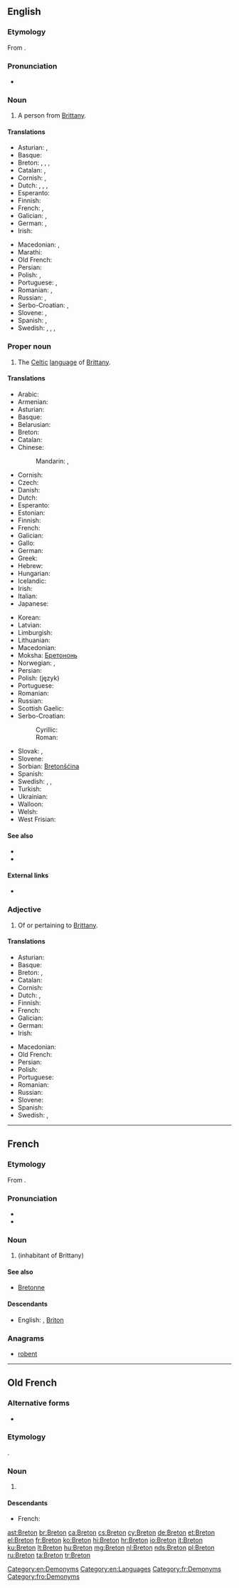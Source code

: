 {{also|breton|bretón}}
==English==

{{wikipedia}}
{{interwiktionary|code=br}}

===Etymology===
From {{etyl|fr}} {{term|lang=fr|Breton}}.

===Pronunciation===
* {{IPA|/ˈbɹɛtən/}}

===Noun===
{{en-noun}}

# A person from [[Brittany]].

====Translations====
{{trans-top|person from Brittany}}
* Asturian: {{t+|ast|bretón|m}}, {{t-|ast|bretona|f}}
* Basque: {{t-|eu|bretoi}}
* Breton: {{t+|br|Breton|m}}, {{t+|br|Bretonez|f}}, {{t+|br|Breizhad|m}}, {{t+|br|Breizhadez|f}}
* Catalan: {{t+|ca|bretó|m}}, {{t+|ca|bretona|f}}
* Cornish: {{t-|kw|Breton|m}}, {{t-|kw|Bretones|f}}
* Dutch: {{t-|nl|Bretoen|m}}, {{t-|nl|Bretoense|f}}, {{t+|nl|Breton|m}}, {{t-|nl|Bretonse|f}}
* Esperanto: {{t-|eo|bretono}}
* Finnish: {{t-|fi|bretonilainen}}
* French: {{t+|fr|Breton|m}}, {{t+|fr|Bretonne|f}}
* Galician: {{t+|gl|bretón|m}}, {{t-|gl|bretoa|f}}
* German: {{t+|de|Bretone|m}}, {{t-|de|Bretonin|f}}
* Irish: {{t-|ga|Briotánach|m}}
{{trans-mid}}
* Macedonian: {{t-|mk|Бретонец|m|tr=Brétonec}}, {{t-|mk|Бретонка|f|tr=Brétonka}}
* Marathi: {{t-|mr|ब्रेटोन|tr=breṭona|sc=Deva}}
* Old French: {{tø|fro|Breton}}
* Persian: {{t+|fa|برتونی|tr=Beretoni}}
* Polish: {{t-|pl|Bretończyk|m}}, {{t-|pl|Bretonka|f}}
* Portuguese: {{t+|pt|bretão|m}}, {{t-|pt|bretã|f}}
* Romanian: {{t-|ro|breton|m}}, {{t-|ro|bretonă|f}}
* Russian: {{t+|ru|бретонец|m|tr=bretónec}}, {{t+|ru|бретонка|f|tr=bretónka}}
* Serbo-Croatian: {{t-|sh|Bretonac|m}}, {{t-|sh|Bretonka|f}}
* Slovene: {{t+|sl|Bretonec|m}}, {{t-|sl|Bretonka|f}}
* Spanish: {{t+|es|bretón|m}}, {{t-|es|bretona|f}}
* Swedish: {{t-|sv|breton|c}}, {{t-|sv|bretagnare|c}}, {{t+|sv|bretonska|f}}, {{t-|sv|bretagniska|f}}
{{trans-bottom}}

===Proper noun===
{{en-proper noun}}

# The [[Celtic]] [[language]] of [[Brittany]].

====Translations====
{{trans-top|the language}}
* Arabic: {{t-|ar|بريتونية|f|tr=burituníya|sc=Arab}}
* Armenian: {{t-|hy|բրետոներեն|tr=bretoneren}}
* Asturian: {{t+|ast|bretón|m}}
* Basque: {{t+|eu|bretoiera}}
* Belarusian: {{t-|be|бретонская|f|tr=bretónskaja|sc=Cyrl}}
* Breton: {{t+|br|brezhoneg|m}}
* Catalan: {{t+|ca|bretó|m}}
* Chinese:
*: Mandarin: {{t|cmn|布列塔尼語|sc=Hani}}, {{t|cmn|布列塔尼语|tr=Bùliětǎní yǔ|sc=Hani}}
* Cornish: {{t-|kw|Bretonek|m}}
* Czech: {{t+|cs|bretonština|f}}
* Danish: {{t-|da|Bretonsk}}
* Dutch: {{t+|nl|Bretons}}
* Esperanto: {{t-|eo|bretona lingvo}}
* Estonian: {{t-|et|bretooni}}
* Finnish: {{t+|fi|bretoni}}
* French: {{t+|fr|breton|m}}
* Galician: {{t+|gl|bretón|m}}
* Gallo: {{tø|roa-gal|berton|m}}
* German: {{t+|de|Bretonisch|n}}
* Greek: {{t+|el|βρετονικά|n|p|tr=vretoniká|sc=Grek}}
* Hebrew: {{t-|he|בריטנית|f|tr=britonít|sc=Hebr}}
* Hungarian: {{t+|hu|Breton}}
* Icelandic: {{t-|is|Bretónska}}
* Irish: {{t-|ga|Briotáinis|f}}
* Italian: {{t+|it|bretone|m}}
* Japanese: {{t+|ja|ブルトン語|tr=Buruton-go|sc=Jpan}}
{{trans-mid}}
* Korean: {{t-|ko|브루타뉴어|tr=Beurutanyu-eo|sc=Kore}}
* Latvian: {{t-|lv|bretoņu}}
* Limburgish: {{t+|li|Breitsj|n}}
* Lithuanian: {{t+|lt|bretonų}}
* Macedonian: {{t-|mk|бретонски|m|tr=brétonski}}
* Moksha: [[Бретононь]]
* Norwegian: {{t-|no|Bretonsk}}, {{t-|no|Bretangsk}}
* Persian: {{t+|fa|برتونی|tr=Beretuni|sc=fa-Arab}}
* Polish: (język) {{t+|pl|bretoński|m}}
* Portuguese: {{t+|pt|bretão|m}}
* Romanian: {{t-|ro|bretonă|f}}
* Russian: {{t+|ru|бретонский|m|tr=bretónskij}}
* Scottish Gaelic: {{t-|gd|Breatannais|f}}
* Serbo-Croatian:
*: Cyrillic: {{t-|sh|бретонски|m}}
*: Roman: {{t-|sh|bretonski|m}}
* Slovak: {{t+|sk|bretónsky|m}}, {{t-|sk|bretónčina|f}}
* Slovene: {{t+|sl|bretonščina|f}}
* Sorbian: [[Bretonšćina]]
* Spanish: {{t+|es|bretón|m}}
* Swedish: {{t+|sv|bretonska}}, {{t-|sv|bretagniska}}, {{t-|sv|bretagnska}}
* Turkish: {{t+|tr|Bröton}}
* Ukrainian: {{t+|uk|бретонська|f|tr=bretóns'ka|sc=Cyrl}}
* Walloon: {{t-|wa|Burton}}
* Welsh: {{t+|cy|Llydaweg}}
* West Frisian: {{t+|fy|Bretonsk}}
{{trans-bottom}}

====See also====
* {{langcat}}
* {{langlist}}

====External links====
* {{ISO 639|link=Ethnologue|1code=br|code=bre}}

===Adjective===
{{en-adj|-}}

# Of or pertaining to [[Brittany]].

====Translations====
{{trans-top|pertaining to Brittany}}
* Asturian: {{t+|ast|bretón}}
* Basque: {{t-|eu|bretoi}}
* Breton: {{t+|br|breizhat}}, {{qualifier|pertaining to the language}} {{t+|br|brezhonek}}
* Catalan: {{t+|ca|bretó}}
* Cornish: {{t-|kw|bretonek}}
* Dutch: {{t+|nl|Bretoens}}, {{t+|nl|Bretons}}
* Finnish: {{t-|fi|bretonilainen}}
* French: {{t+|fr|breton}}
* Galician: {{t+|gl|bretón}}
* German: {{t-|de|bretonisch}}
* Irish: {{t-|ga|Briotánach}}
{{trans-mid}}
* Macedonian: {{t-|mk|бретонски|m|tr=brétonski}}
* Old French: {{tø|fro|breton}}
* Persian: {{t+|fa|برتونی|tr=Beretoni}}
* Polish: {{t+|pl|bretoński}}
* Portuguese: {{t+|pt|bretão}}
* Romanian: {{t-|ro|breton}}
* Russian: {{t+|ru|бретонский|tr=bretónskij}}
* Slovene: {{t+|sl|bretonski}}
* Spanish: {{t+|es|bretón}}
* Swedish: {{t+|sv|bretonsk}}, {{t-|sv|bretagnisk}}
{{trans-bottom}}

[[Category:en:Demonyms]]
[[Category:en:Languages]]

----

==French==

===Etymology===
From {{etyl|la|fr}} {{term|Britto|lang=la}}.

===Pronunciation===
* {{IPA|/bʁə.tɔ̃/|lang=fr}}
* {{audio|Fr-breton.ogg|Audio}}

===Noun===
{{fr-noun|m|f=Bretonne}}

# {{l/en|Breton}} (inhabitant of Brittany)

====See also====
* [[Bretonne]]

====Descendants====
* English: {{l/en|Breton}}, [[Briton]]

===Anagrams===
* [[robent#French|robent]]

[[Category:fr:Demonyms]]

----

==Old French==

===Alternative forms===
* {{l/fro|Bretun}}

===Etymology===
{{etyl|la|fro}} {{term|Britto|lang=la}}.

===Noun===
{{fro-noun|m}}

# {{l/en|Breton}} {{gloss|inhabitant of Brittany}}

====Descendants====
* French: {{l/fr|Breton}}

[[Category:fro:Demonyms]]

[[ast:Breton]]
[[br:Breton]]
[[ca:Breton]]
[[cs:Breton]]
[[cy:Breton]]
[[de:Breton]]
[[et:Breton]]
[[el:Breton]]
[[fr:Breton]]
[[ko:Breton]]
[[hi:Breton]]
[[hr:Breton]]
[[io:Breton]]
[[it:Breton]]
[[ku:Breton]]
[[lt:Breton]]
[[hu:Breton]]
[[mg:Breton]]
[[nl:Breton]]
[[nds:Breton]]
[[pl:Breton]]
[[ru:Breton]]
[[ta:Breton]]
[[tr:Breton]]
